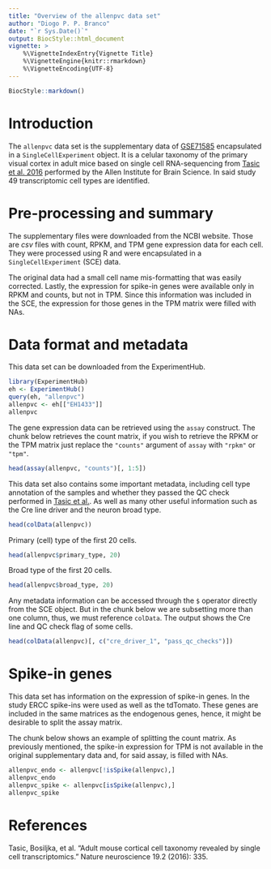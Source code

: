 ```yaml
---
title: "Overview of the allenpvc data set"
author: "Diogo P. P. Branco"
date: "`r Sys.Date()`"
output: BiocStyle::html_document
vignette: >
    %\VignetteIndexEntry{Vignette Title}
    %\VignetteEngine{knitr::rmarkdown}
    %\VignetteEncoding{UTF-8}
---
```


```r
BiocStyle::markdown()
```

# Introduction

The `allenpvc` data set is the supplementary data of
[GSE71585](https://www.ncbi.nlm.nih.gov/geo/query/acc.cgi?acc=GSE71585)
encapsulated in a `SingleCellExperiment` object. It is a celular taxonomy of the
primary visual cortex in adult mice based on single cell RNA-sequencing from
[Tasic et al. 2016](https://www.nature.com/articles/nn.4216)
performed by the Allen Institute for Brain Science. In said study 49
transcriptomic cell types are identified.

# Pre-processing and summary

The supplementary files were downloaded from the NCBI website. Those are _csv_
files with count, RPKM, and TPM gene expression data for each cell. They were
processed using R and were encapsulated in a `SingleCellExperiment` (SCE) data.

The original data had a small cell name mis-formatting that was easily
corrected. Lastly, the expression for spike-in genes were available only in
RPKM and counts, but not in TPM. Since this information was included in the SCE,
the expression for those genes in the TPM matrix were filled with NAs.

# Data format and metadata

This data set can be downloaded from the ExperimentHub.

```r
library(ExperimentHub)
eh <- ExperimentHub()
query(eh, "allenpvc")
allenpvc <- eh[["EH1433"]]
allenpvc
```

The gene expression data can be retrieved using the `assay` construct. The
chunk below retrieves the count matrix, if you wish to retrieve the RPKM or the
TPM matrix just replace the `"counts"` argument of `assay` with `"rpkm"` or
`"tpm"`.

```r
head(assay(allenpvc, "counts")[, 1:5])
```

This data set also contains some important metadata, including cell type
annotation of the samples and whether they passed the QC check performed in
[Tasic et al.](https://www.nature.com/articles/nn.4216). As well as many other
useful information such as the Cre line driver and the neuron broad type.

```r
head(colData(allenpvc))
```

Primary (cell) type of the first 20 cells.

```r
head(allenpvc$primary_type, 20)
```

Broad type of the first 20 cells.

```r
head(allenpvc$broad_type, 20)
```

Any metadata information can be accessed through the `$` operator
directly from the SCE object. But in the chunk below we are subsetting more than
one column, thus, we must reference `colData`. The output shows the Cre line and
QC check flag of some cells.

```r
head(colData(allenpvc)[, c("cre_driver_1", "pass_qc_checks")])
```

# Spike-in genes

This data set has information on the expression of spike-in genes. In the study
ERCC spike-ins were used as well as the tdTomato. These genes are included in
the same matrices as the endogenous genes, hence, it might be desirable to split
the assay matrix.

The chunk below shows an example of splitting the count matrix. As previously
mentioned, the spike-in expression for TPM is not available in the original
supplementary data and, for said assay, is filled with NAs.
```r
allenpvc_endo <- allenpvc[!isSpike(allenpvc),]
allenpvc_endo
allenpvc_spike <- allenpvc[isSpike(allenpvc),]
allenpvc_spike
```

# References

Tasic, Bosiljka, et al. "Adult mouse cortical cell taxonomy revealed by single
cell transcriptomics." Nature neuroscience 19.2 (2016): 335.
